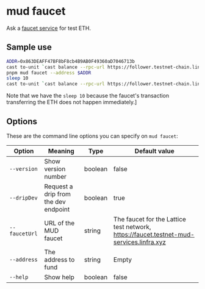 # mud faucet

Ask a [faucet service](/services/faucet) for test ETH.

## Sample use

```sh copy
ADDR=0x863DEAFF47BF8bF8cb4B9AB0F49360aD7046713b
cast to-unit `cast balance --rpc-url https://follower.testnet-chain.linfra.xyz $ADDR` eth
pnpm mud faucet --address $ADDR
sleep 10
cast to-unit `cast balance --rpc-url https://follower.testnet-chain.linfra.xyz $ADDR` eth
```

Note that we have the `sleep 10` because the faucet's transaction transferring the ETH does not happen immediately.]

## Options

These are the command line options you can specify on `mud faucet`:

| Option        | Meaning                              | Type    | Default value                                                                           |
| ------------- | ------------------------------------ | ------- | --------------------------------------------------------------------------------------- |
| `--version`   | Show version number                  | boolean | false                                                                                   |
| `--dripDev`   | Request a drip from the dev endpoint | boolean | true                                                                                    |
| `--faucetUrl` | URL of the MUD faucet                | string  | The faucet for the Lattice test network, https://faucet.testnet-mud-services.linfra.xyz |
| `--address`   | The address to fund                  | string  | Empty                                                                                   |
| `--help`      | Show help                            | boolean | false                                                                                   |
